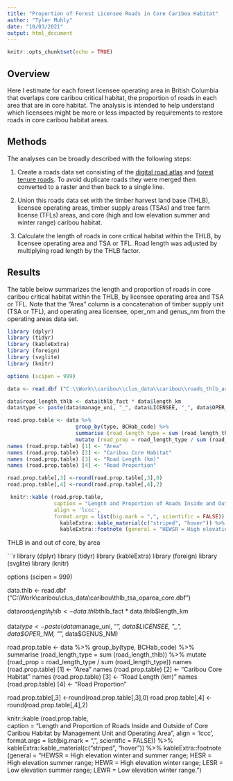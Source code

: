 ```yaml
---
title: "Proportion of Forest Licensee Roads in Core Caribou Habitat"
author: "Tyler Muhly"
date: "10/03/2021"
output: html_document
---
```


```r
knitr::opts_chunk$set(echo = TRUE)
```

## Overview
Here I estimate for each forest licensee operating area in British Columbia that overlaps core caribou critical habitat, the proportion of roads in each area that are in core habitat. The analysis is intended to help understand which licensees might be more or less impacted by requirements to restore roads in core caribou habitat areas. 

## Methods
The analyses can be broadly described with the following steps:

1. Create a roads data set consisting of the [digital road atlas](https://catalogue.data.gov.bc.ca/dataset/digital-road-atlas-dra-master-partially-attributed-roads) and [forest tenure roads](https://catalogue.data.gov.bc.ca/dataset/forest-tenure-road-section-lines). To avoid duplicate roads they were merged then converted to a raster and then back to a single line. 

2. Union this roads data set with the timber harvest land base (THLB), licensee operating areas, timber supply areas (TSAs) and tree farm license (TFLs) areas, and core (high and low elevation summer and winter range) caribou habitat.

3. Calculate the length of roads in core critical habitat within the THLB, by licensee operating area and TSA or TFL. Road length was adjusted by multiplying road length by the THLB factor.

## Results
The table below summarizes the length and proportion of roads in core caribou critical habitat within the THLB, by licensee operating area and TSA or TFL. Note that the "Area" column is a concatenation of timber supply unit (TSA or TFL), and operating area licensee, oper_nm and genus_nm from the operating areas data set.

```r
library (dplyr)
library (tidyr)
library (kableExtra)
library (foreign)
library (svglite)
library (knitr)

options (scipen = 999)

data <- read.dbf ("C:\\Work\\caribou\\clus_data\\caribou\\roads_thlb_areas.dbf")

data$road_length_thlb <- data$thlb_fact * data$length_km
data$type <- paste(data$manage_uni, "_", data$LICENSEE, "_", data$OPER_NM, "_", data$GENUS_NM)

road.prop.table <- data %>%
                      group_by(type, BCHab_code) %>%
                      summarise (road_length_type = sum (road_length_thlb)) %>%
                      mutate (road_prop = road_length_type / sum (road_length_type))
names (road.prop.table) [1] <- "Area"
names (road.prop.table) [2] <- "Caribou Core Habitat"
names (road.prop.table) [3] <- "Road Length (km)"
names (road.prop.table) [4] <- "Road Proportion"

road.prop.table[,3] <-round(road.prop.table[,3],0) 
road.prop.table[,4] <-round(road.prop.table[,4],2) 

 knitr::kable (road.prop.table,  
               caption = "Length and Proportion of Roads Inside and Outside of Core Caribou Habitat by Management Unit and Operating Area",
               align = 'lccc',
               format.args = list(big.mark = ",", scientific = FALSE)) %>%
                 kableExtra::kable_material(c("striped", "hover")) %>%
                 kableExtra::footnote (general = "HEWSR = High elevation winter and summer range; HESR = High elevation summer range; HEWR = High elevation winter range; LESR = Low elevation summer range; LEWR = Low elevation winter range.")
```

THLB in and out of core, by area


```r
library (dplyr)
library (tidyr)
library (kableExtra)
library (foreign)
library (svglite)
library (knitr)

options (scipen = 999)

data.thlb <- read.dbf ("C:\\Work\\caribou\\clus_data\\caribou\\thlb_tsa_oparea_core.dbf")

data$road_length_thlb <- data.thlb$thlb_fact * data.thlb$length_km


data$type <- paste(data$manage_uni, "_", data$LICENSEE, "_", data$OPER_NM, "_", data$GENUS_NM)

road.prop.table <- data %>%
                      group_by(type, BCHab_code) %>%
                      summarise (road_length_type = sum (road_length_thlb)) %>%
                      mutate (road_prop = road_length_type / sum (road_length_type))
names (road.prop.table) [1] <- "Area"
names (road.prop.table) [2] <- "Caribou Core Habitat"
names (road.prop.table) [3] <- "Road Length (km)"
names (road.prop.table) [4] <- "Road Proportion"

road.prop.table[,3] <-round(road.prop.table[,3],0) 
road.prop.table[,4] <-round(road.prop.table[,4],2) 

 knitr::kable (road.prop.table,  
               caption = "Length and Proportion of Roads Inside and Outside of Core Caribou Habitat by Management Unit and Operating Area",
               align = 'lccc',
               format.args = list(big.mark = ",", scientific = FALSE)) %>%
                 kableExtra::kable_material(c("striped", "hover")) %>%
                 kableExtra::footnote (general = "HEWSR = High elevation winter and summer range; HESR = High elevation summer range; HEWR = High elevation winter range; LESR = Low elevation summer range; LEWR = Low elevation winter range.")

